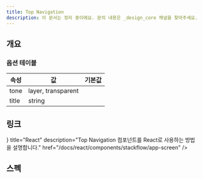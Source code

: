 ```yaml
---
title: Top Navigation
description: 이 문서는 정리 중이에요. 문의 내용은 _design_core 채널을 찾아주세요.
---
```


<SanityGuideline title="Top Navigation" />

## 개요

### 옵션 테이블

| 속성  | 값                 | 기본값 |
| ----- | ------------------ | ------ |
| tone  | layer, transparent |        |
| title | string             |        |

## 링크

<Cards>
  <Card
    icon={<AtomIcon />}
    title="React"
    description="Top Navigation 컴포넌트를 React로 사용하는 방법을 설명합니다."
    href="/docs/react/components/stackflow/app-screen"
  />
</Cards>

## 스펙

<ComponentSpecBlock id="top-navigation" />
